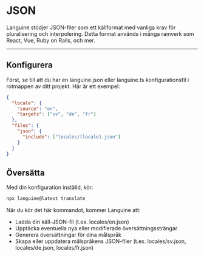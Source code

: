 # JSON

Languine stödjer JSON-filer som ett källformat med vanliga krav för pluralisering och interpolering. Detta format används i många ramverk som React, Vue, Ruby on Rails, och mer.


---


## Konfigurera

Först, se till att du har en languine.json eller languine.ts konfigurationsfil i rotmappen av ditt projekt. Här är ett exempel:

```json
{
  "locale": {
    "source": "en",
    "targets": ["sv", "de", "fr"]
  },
  "files": {
    "json": {
      "include": ["locales/[locale].json"]
    }
  }
}

```

## Översätta

Med din konfiguration inställd, kör:

```bash
npx languine@latest translate
```

När du kör det här kommandot, kommer Languine att:

- Ladda din käll-JSON-fil (t.ex. locales/en.json)
- Upptäcka eventuella nya eller modifierade översättningssträngar
- Generera översättningar för dina målspråk
- Skapa eller uppdatera målspråkens JSON-filer (t.ex. locales/sv.json, locales/de.json, locales/fr.json)
